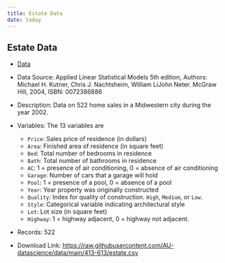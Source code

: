 ```yaml
---
title: Estate Data
date: today
---
```


## Estate Data

-   [Data]()

-   Data Source: Applied Linear Statistical Models 5th edition, Authors: Michael H. Kutner, Chris J. Nachtsheim, William LiJohn Neter. McGraw Hill, 2004, ISBN: 0072386886


-   Description: Data on 522 home sales in a Midwestern city during the year 2002.

- Variables: The 13 variables are

  -   `Price`: Sales price of residence (in dollars)
  -   `Area`: Finished area of residence (in square feet)
  -   `Bed`: Total number of bedrooms in residence
  -   `Bath`: Total number of bathrooms in residence
  -   `AC`: 1 = presence of air conditioning, 0 = absence of air conditioning
  -   `Garage`: Number of cars that a garage will hold
  -   `Pool`: 1 = presence of a pool, 0 = absence of a pool
  -   `Year`: Year property was originally constructed
  -   `Quality`: Index for quality of construction. `High`, `Medium`, or `Low`.
  -   `Style`: Categorical variable indicating architectural style
  -   `Lot`: Lot size (in square feet)
  -   `Highway`: 1 = highway adjacent, 0 = highway not adjacent.

-   Records: 522

-   Download Link: <https://raw.githubusercontent.com/AU-datascience/data/main/413-613/estate.csv>
